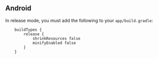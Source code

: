 ## Android

In release mode, you must add the following to your `app/build.gradle`:

```
    buildTypes {
        release {
            shrinkResources false
            minifyEnabled false
        }
    }
```
